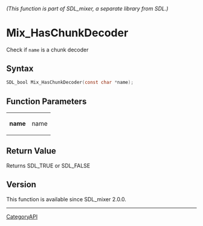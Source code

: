 ====== (This function is part of SDL_mixer, a separate library from SDL.) ======
= Mix_HasChunkDecoder =

Check if <code>name</code> is a chunk decoder 

== Syntax ==

<syntaxhighlight lang='c'>
SDL_bool Mix_HasChunkDecoder(const char *name);
</syntaxhighlight>

== Function Parameters ==

{|
|'''name'''
|name
|}

== Return Value ==

Returns SDL_TRUE or SDL_FALSE

== Version ==

This function is available since SDL_mixer 2.0.0.

----
[[CategoryAPI]]


